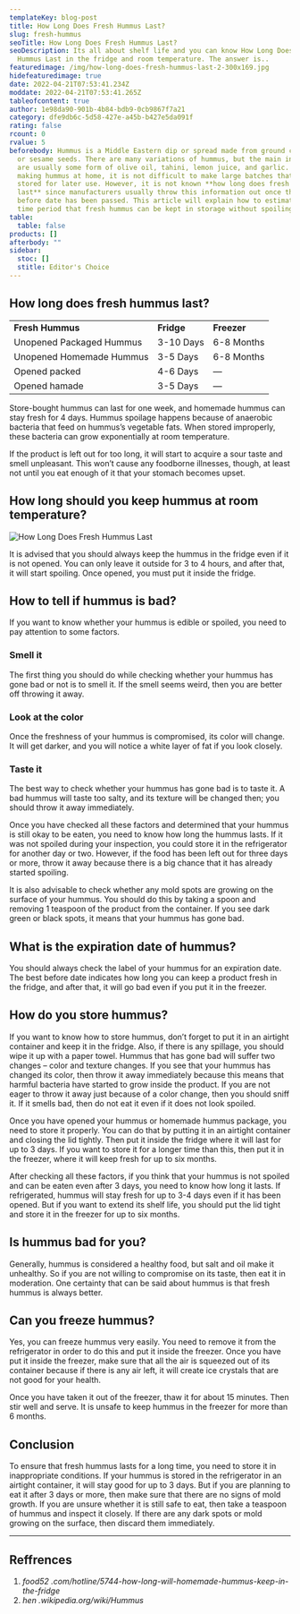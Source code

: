 ```yaml
---
templateKey: blog-post
title: How Long Does Fresh Hummus Last?
slug: fresh-hummus
seoTitle: How Long Does Fresh Hummus Last?
seoDescription: Its all about shelf life and you can know How Long Does Fresh
  Hummus Last in the fridge and room temperature. The answer is..
featuredimage: /img/how-long-does-fresh-hummus-last-2-300x169.jpg
hidefeaturedimage: true
date: 2022-04-21T07:53:41.234Z
moddate: 2022-04-21T07:53:41.265Z
tableofcontent: true
author: 1e98da90-901b-4b84-bdb9-0cb9867f7a21
category: dfe9db6c-5d58-427e-a45b-b427e5da091f
rating: false
rcount: 0
rvalue: 5
beforebody: Hummus is a Middle Eastern dip or spread made from ground chickpeas
  or sesame seeds. There are many variations of hummus, but the main ingredients
  are usually some form of olive oil, tahini, lemon juice, and garlic. When
  making hummus at home, it is not difficult to make large batches that can be
  stored for later use. However, it is not known **how long does fresh hummus
  last** since manufacturers usually throw this information out once the best
  before date has been passed. This article will explain how to estimate the
  time period that fresh hummus can be kept in storage without spoiling.
table:
  table: false
products: []
afterbody: ""
sidebar:
  stoc: []
  stitle: Editor's Choice
---
```

## How long does fresh hummus last?

|                          |            |             |
| ------------------------ | ---------- | ----------- |
| **Fresh** **Hummus**     | **Fridge** | **Freezer** |
| Unopened Packaged Hummus | 3-10 Days  | 6-8 Months  |
| Unopened Homemade Hummus | 3-5 Days   | 6-8 Months  |
| Opened packed            | 4-6 Days   | —           |
| Opened hamade            | 3-5 Days   | —           |

Store-bought hummus can last for one week, and homemade hummus can stay fresh for 4 days. Hummus spoilage happens because of anaerobic bacteria that feed on hummus’s vegetable fats. When stored improperly, these bacteria can grow exponentially at room temperature.

If the product is left out for too long, it will start to acquire a sour taste and smell unpleasant. This won’t cause any foodborne illnesses, though, at least not until you eat enough of it that your stomach becomes upset.

## How long should you keep hummus at room temperature?

![How Long Does Fresh Hummus Last](/img/how-long-does-fresh-hummus-last-2-300x169.jpg "How Long Does Fresh Hummus Last")

It is advised that you should always keep the hummus in the fridge even if it is not opened. You can only leave it outside for 3 to 4 hours, and after that, it will start spoiling. Once opened, you must put it inside the fridge.

## How to tell if hummus is bad?

If you want to know whether your hummus is edible or spoiled, you need to pay attention to some factors.

### Smell it

The first thing you should do while checking whether your hummus has gone bad or not is to smell it. If the smell seems weird, then you are better off throwing it away.

### Look at the color

Once the freshness of your hummus is compromised, its color will change. It will get darker, and you will notice a white layer of fat if you look closely.

### Taste it

The best way to check whether your hummus has gone bad is to taste it. A bad hummus will taste too salty, and its texture will be changed then; you should throw it away immediately.

Once you have checked all these factors and determined that your hummus is still okay to be eaten, you need to know how long the hummus lasts. If it was not spoiled during your inspection, you could store it in the refrigerator for another day or two. However, if the food has been left out for three days or more, throw it away because there is a big chance that it has already started spoiling.

It is also advisable to check whether any mold spots are growing on the surface of your hummus. You should do this by taking a spoon and removing 1 teaspoon of the product from the container. If you see dark green or black spots, it means that your hummus has gone bad.

## What is the expiration date of hummus?

You should always check the label of your hummus for an expiration date. The best before date indicates how long you can keep a product fresh in the fridge, and after that, it will go bad even if you put it in the freezer.

## How do you store hummus?

If you want to know how to store hummus, don’t forget to put it in an airtight container and keep it in the fridge. Also, if there is any spillage, you should wipe it up with a paper towel. Hummus that has gone bad will suffer two changes – color and texture changes. If you see that your hummus has changed its color, then throw it away immediately because this means that harmful bacteria have started to grow inside the product. If you are not eager to throw it away just because of a color change, then you should sniff it. If it smells bad, then do not eat it even if it does not look spoiled.

Once you have opened your hummus or homemade hummus package, you need to store it properly. You can do that by putting it in an airtight container and closing the lid tightly. Then put it inside the fridge where it will last for up to 3 days. If you want to store it for a longer time than this, then put it in the freezer, where it will keep fresh for up to six months.

After checking all these factors, if you think that your hummus is not spoiled and can be eaten even after 3 days, you need to know how long it lasts. If refrigerated, hummus will stay fresh for up to 3-4 days even if it has been opened. But if you want to extend its shelf life, you should put the lid tight and store it in the freezer for up to six months.

## Is hummus bad for you?

Generally, hummus is considered a healthy food, but salt and oil make it unhealthy. So if you are not willing to compromise on its taste, then eat it in moderation. One certainty that can be said about hummus is that fresh hummus is always better.

## Can you freeze hummus?

Yes, you can freeze hummus very easily. You need to remove it from the refrigerator in order to do this and put it inside the freezer. Once you have put it inside the freezer, make sure that all the air is squeezed out of its container because if there is any air left, it will create ice crystals that are not good for your health.

Once you have taken it out of the freezer, thaw it for about 15 minutes. Then stir well and serve. It is unsafe to keep hummus in the freezer for more than 6 months.

## Conclusion

To ensure that fresh hummus lasts for a long time, you need to store it in inappropriate conditions. If your hummus is stored in the refrigerator in an airtight container, it will stay good for up to 3 days. But if you are planning to eat it after 3 days or more, then make sure that there are no signs of mold growth. If you are unsure whether it is still safe to eat, then take a teaspoon of hummus and inspect it closely. If there are any dark spots or mold growing on the surface, then discard them immediately.

- - -

## Reffrences

1. *food52 .com/hotline/5744-how-long-will-homemade-hummus-keep-in-the-fridge*
2. *hen .wikipedia.org/wiki/Hummus*